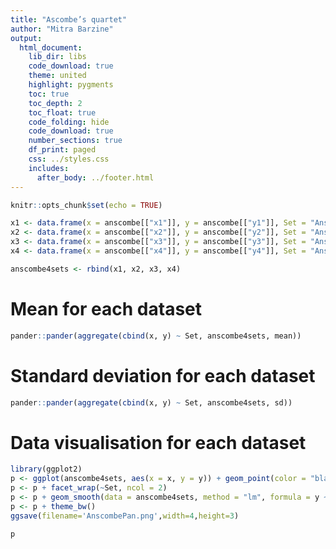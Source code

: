 ```yaml
---
title: "Ascombe’s quartet"
author: "Mitra Barzine"
output: 
  html_document:
    lib_dir: libs
    code_download: true
    theme: united
    highlight: pygments
    toc: true
    toc_depth: 2
    toc_float: true
    code_folding: hide
    code_download: true
    number_sections: true
    df_print: paged
    css: ../styles.css
    includes:
      after_body: ../footer.html
---
```


```r
knitr::opts_chunk$set(echo = TRUE)
```

```r
x1 <- data.frame(x = anscombe[["x1"]], y = anscombe[["y1"]], Set = "Anscombe Set 1")
x2 <- data.frame(x = anscombe[["x2"]], y = anscombe[["y2"]], Set = "Anscombe Set 2")
x3 <- data.frame(x = anscombe[["x3"]], y = anscombe[["y3"]], Set = "Anscombe Set 3")
x4 <- data.frame(x = anscombe[["x4"]], y = anscombe[["y4"]], Set = "Anscombe Set 4")

anscombe4sets <- rbind(x1, x2, x3, x4)
```

# Mean for each dataset
```r
pander::pander(aggregate(cbind(x, y) ~ Set, anscombe4sets, mean))
```

# Standard deviation for each dataset
```r
pander::pander(aggregate(cbind(x, y) ~ Set, anscombe4sets, sd))
```

# Data visualisation for each dataset

```r
library(ggplot2)
p <- ggplot(anscombe4sets, aes(x = x, y = y)) + geom_point(color = "black")
p <- p + facet_wrap(~Set, ncol = 2)
p <- p + geom_smooth(data = anscombe4sets, method = "lm", formula = y ~ x, se = FALSE)
p <- p + theme_bw()
ggsave(filename='AnscombePan.png',width=4,height=3)

p
```


